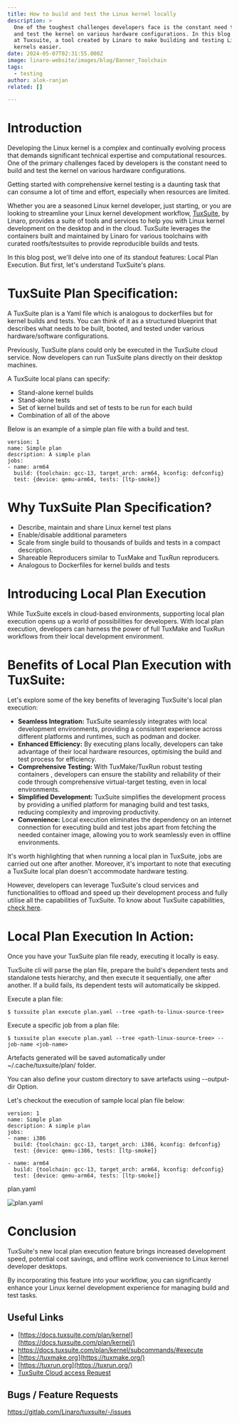 ```yaml
---
title: How to build and test the Linux kernel locally
description: >
  One of the toughest challenges developers face is the constant need to build
  and test the kernel on various hardware configurations. In this blog we look
  at Tuxsuite, a tool created by Linaro to make building and testing Linux
  kernels easier. 
date: 2024-05-07T02:31:55.000Z
image: linaro-website/images/blog/Banner_Toolchain
tags:
  - testing
author: alok-ranjan
related: []

---
```


# Introduction

Developing the Linux kernel is a complex and continually evolving process that demands significant technical expertise and computational resources. One of the primary challenges faced by developers is the constant need to build and test the kernel on various hardware configurations. 

Getting started with comprehensive kernel testing is a daunting task that can consume  a lot of time and effort, especially when resources are limited.

Whether you are a seasoned Linux kernel developer, just starting, or you are looking to streamline your Linux kernel development workflow, [TuxSuite](https://tuxsuite.com/), by Linaro, provides a suite of tools and services to help you with Linux kernel development on the desktop and in the cloud. TuxSuite leverages the containers built and maintained by Linaro for various toolchains with curated rootfs/testsuites to provide reproducible builds and tests.

In this blog post, we'll delve into one of its standout features: Local Plan Execution. But first, let's understand TuxSuite's plans.

# TuxSuite Plan Specification:

A TuxSuite plan is a Yaml file which is analogous to dockerfiles but for kernel builds and tests. You can think of it as a structured blueprint that describes  what needs to be built, booted, and tested under various hardware/software configurations. 

Previously, TuxSuite plans could only be executed in the TuxSuite cloud service. Now  developers can  run TuxSuite plans directly on their desktop machines.

A TuxSuite local plans can specify:

* Stand-alone kernel builds
* Stand-alone tests
* Set of kernel builds and set of tests to be run for each build
* Combination of all of the above

Below is an example of a simple plan file with a build and test.

```
version: 1
name: Simple plan
description: A simple plan
jobs:
- name: arm64
  build: {toolchain: gcc-13, target_arch: arm64, kconfig: defconfig}
  test: {device: qemu-arm64, tests: [ltp-smoke]}
```

# Why TuxSuite Plan Specification?

* Describe, maintain and share Linux kernel test plans
* Enable/disable additional parameters
* Scale from single build to thousands of builds and tests in a compact description.
* Shareable Reproducers similar to TuxMake and TuxRun reproducers.
* Analogous to Dockerfiles for kernel builds and tests

# Introducing Local Plan Execution

While TuxSuite excels in cloud-based environments, supporting  local plan execution opens up a world of possibilities for developers. With local plan execution, developers can harness the power of full TuxMake and TuxRun workflows  from their local development environment. 

# Benefits of Local Plan Execution with TuxSuite:

Let's explore some of the key benefits of leveraging TuxSuite's local plan execution:

* **Seamless Integration:** TuxSuite seamlessly integrates with local development environments, providing a consistent experience across different platforms and runtimes, such as podman and docker.
* **Enhanced Efficiency:** By executing plans locally, developers can take advantage of their local hardware resources, optimising the build and test process for efficiency.
* **Comprehensive Testing:** With TuxMake/TuxRun robust testing containers , developers can ensure the stability and reliability of their code through comprehensive virtual-target testing, even in local environments.
* **Simplified Development:** TuxSuite simplifies the development process by providing a unified platform for managing build and test tasks, reducing complexity and improving productivity.
* **Convenience:** Local execution eliminates the dependency on an internet connection for executing build and test jobs apart from fetching the needed container image, allowing you to work seamlessly even in offline environments.

It's worth highlighting that when running a local plan in TuxSuite, jobs are carried out one after another. Moreover, it's important to note that executing a TuxSuite local plan doesn't accommodate hardware testing.

However, developers can leverage TuxSuite's cloud services and functionalities to offload and speed up their development process and fully utilise all the capabilities of TuxSuite. To know about TuxSuite capabilities, [check here](https://learn.tuxsuite.com/features/).

# Local Plan Execution In Action:

Once you have your TuxSuite plan file ready, executing it locally is easy.

TuxSuite cli will parse the plan file, prepare the build's dependent tests and standalone tests hierarchy, and then execute it sequentially, one after another. If a build fails, its dependent tests will automatically be skipped. 

Execute a plan file:

`$ tuxsuite plan execute plan.yaml --tree <path-to-linux-source-tree>`

Execute a specific job from a  plan file:

`$ tuxsuite plan execute plan.yaml --tree <path-linux-source-tree> --job-name <job-name>`

Artefacts generated will be saved automatically under  ~/.cache/tuxsuite/plan/ folder.

You can also define your custom directory to save artefacts using --output-dir 
Option.

Let's checkout the execution of sample local plan file below:

```
version: 1
name: Simple plan
description: A simple plan
jobs:
- name: i386
  build: {toolchain: gcc-13, target_arch: i386, kconfig: defconfig}
  test: {device: qemu-i386, tests: [ltp-smoke]}

- name: arm64
  build: {toolchain: gcc-13, target_arch: arm64, kconfig: defconfig}
  test: {device: qemu-arm64, tests: [ltp-smoke]}
```

plan.yaml

![plan.yaml](https://static.linaro.org/assets/plan-yaml.gif "Plan execution example playback")

# Conclusion

TuxSuite's new local plan execution feature brings increased development speed, potential cost savings, and offline work convenience to Linux kernel developer desktops. 

By incorporating this feature into your workflow, you can significantly enhance your Linux kernel development experience for managing build and test tasks.

## Useful Links

* [https://docs.tuxsuite.com/plan/kernel](https://docs.tuxsuite.com/plan/kernel/)
* https://docs.tuxsuite.com/plan/kernel/subcommands/#execute
* [https://tuxmake.org](https://tuxmake.org/)
* [https://tuxrun.org](https://tuxrun.org/)
* [TuxSuite Cloud access Request](https://docs.google.com/forms/d/e/1FAIpQLSdbYpVhYphuqD25nkZzx8vYlkLGib63Q9vADBd9-10iUNkHjQ/viewform)

## Bugs / Feature Requests

https://gitlab.com/Linaro/tuxsuite/-/issues
